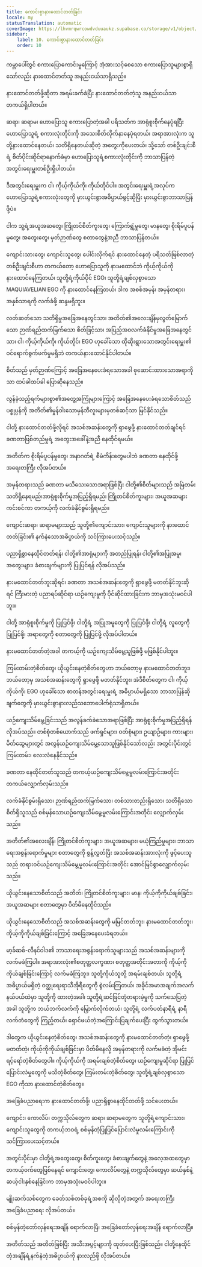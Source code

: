 ```yaml
---
title: ကောင်းစွာနားထောင်တတ်ခြင်း
locale: my
statusTranslation: automatic
coverImage: https://lhvmrqwrcowdvduuaukz.supabase.co/storage/v1/object/public/strapi-uploads/small_cover-educacion-fundamental.webp-2d51a7828a2b1309555be27f7e2a61a0.webp
sidebar:
    label: 10. ကောင်းစွာနားထောင်တတ်ခြင်း
    order: 10
---
```

ကမ္ဘာပေါ်တွင် စကားပြောကောင်းမှုကြောင့် အံ့အားသင့်စေသော စကားပြောသူများစွာရှိသော်လည်း နားထောင်တတ်သူ အနည်းငယ်သာရှိသည်။

နားထောင်တတ်ဖို့ဆိုတာ အရမ်းခက်ခဲပြီး နားထောင်တတ်တဲ့သူ အနည်းငယ်သာ တကယ်ရှိပါတယ်။

ဆရာ၊ ဆရာမ၊ ဟောပြောသူ စကားပြောတဲ့အခါ ပရိသတ်က အာရုံစူးစိုက်နေပုံရပြီး ဟောပြောသူရဲ့ စကားလုံးတိုင်းကို အသေးစိတ်လိုက်နာနေပုံရတယ်၊ အရာအားလုံးက သူတို့နားထောင်နေတယ်၊ ​​သတိရှိနေတယ်ဆိုတဲ့ အတွေးကိုပေးတယ်၊ ​​သို့သော် တစ်ဦးချင်းစီရဲ့ စိတ်ပိုင်းဆိုင်ရာနောက်ခံမှာ ဟောပြောသူရဲ့စကားလုံးတိုင်းကို ဘာသာပြန်တဲ့ အတွင်းရေးမှူးတစ်ဦးရှိပါတယ်။

ဒီအတွင်းရေးမှူးက ငါ၊ ကိုယ့်ကိုယ်ကို၊ ကိုယ်တိုင်ပါ။ အတွင်းရေးမှူးရဲ့အလုပ်က ဟောပြောသူရဲ့စကားလုံးတွေကို မှားယွင်းစွာအဓိပ္ပာယ်ဖွင့်ဆိုပြီး မှားယွင်းစွာဘာသာပြန်ဖို့ပဲ။

ငါက သူ့ရဲ့အယူအဆတွေ၊ ကြိုတင်စိတ်ကူးတွေ၊ ကြောက်ရွံ့မှုတွေ၊ မာနတွေ၊ စိုးရိမ်ပူပန်မှုတွေ၊ အတွေးတွေ၊ မှတ်ဉာဏ်တွေ စတာတွေနဲ့အညီ ဘာသာပြန်တယ်။

ကျောင်းသားတွေ၊ ကျောင်းသူတွေ၊ ပေါင်းလိုက်ရင် နားထောင်နေတဲ့ ပရိသတ်ဖြစ်လာတဲ့ တစ်ဦးချင်းစီဟာ တကယ်တော့ ဟောပြောသူကို နားမထောင်ဘဲ ကိုယ့်ကိုယ်ကို နားထောင်နေကြတယ်၊ သူတို့ရဲ့ကိုယ်ပိုင် EGO၊ သူတို့ရဲ့ချစ်လှစွာသော MAQUIAVELIAN EGO ကို နားထောင်နေကြတယ်၊ ဒါက အစစ်အမှန်၊ အမှန်တရား၊ အနှစ်သာရကို လက်ခံဖို့ ဆန္ဒမရှိဘူး။

လတ်ဆတ်သော သတိရှိမှုအခြေအနေတွင်သာ၊ အတိတ်၏အလေးချိန်မှလွတ်မြောက်သော ဉာဏ်ရည်ထက်မြက်သော စိတ်ဖြင့်သာ၊ ​​အပြည့်အဝလက်ခံနိုင်မှုအခြေအနေတွင်သာ၊ ငါ၊ ကိုယ့်ကိုယ်ကို၊ ကိုယ်တိုင်၊ EGO ဟုခေါ်သော ထိုဆိုးရွားသောအတွင်းရေးမှူး၏ ဝင်ရောက်စွက်ဖက်မှုမရှိဘဲ တကယ်နားထောင်နိုင်ပါတယ်။

စိတ်သည် မှတ်ဉာဏ်ကြောင့် အခြေအနေပေးခံရသောအခါ စုဆောင်းထားသောအရာကိုသာ ထပ်ခါထပ်ခါ ပြောဆိုနေသည်။

လွန်ခဲ့သည့်ရက်များစွာ၏အတွေ့အကြုံများကြောင့် အခြေအနေပေးခံရသောစိတ်သည် ပစ္စုပ္ပန်ကို အတိတ်၏မှုန်ဝါးသောမှန်ဘီလူးများမှတစ်ဆင့်သာ မြင်နိုင်သည်။

ငါတို့ နားထောင်တတ်ဖို့လိုရင် အသစ်အဆန်းတွေကို ရှာဖွေဖို့ နားထောင်တတ်ချင်ရင် ခဏတာဖြစ်တည်မှုရဲ့ အတွေးအခေါ်နဲ့အညီ နေထိုင်ရမယ်။

အတိတ်က စိုးရိမ်ပူပန်မှုတွေ၊ အနာဂတ်ရဲ့ စီမံကိန်းတွေမပါဘဲ ခဏတာ နေထိုင်ဖို့ အရေးတကြီး လိုအပ်တယ်။

အမှန်တရားသည် ခဏတာ မသိသေးသောအရာဖြစ်ပြီး ငါတို့၏စိတ်များသည် အမြဲတမ်း သတိရှိနေရမည်၊ ​​အာရုံစူးစိုက်မှုအပြည့်ရှိရမည်၊ ကြိုတင်စိတ်ကူးများ၊ အယူအဆများကင်းစင်ကာ တကယ့်ကို လက်ခံနိုင်စွမ်းရှိရမည်။

ကျောင်းဆရာ၊ ဆရာမများသည် သူတို့၏ကျောင်းသား၊ ကျောင်းသူများကို နားထောင်တတ်ခြင်း၏ နက်နဲသောအဓိပ္ပာယ်ကို သင်ကြားပေးသင့်သည်။

ပညာရှိစွာနေထိုင်တတ်ရန်၊ ငါတို့၏အာရုံများကို အတည်ပြုရန်၊ ငါတို့၏အပြုအမူ၊ အတွေးများ၊ ခံစားချက်များကို ပြုပြင်ရန် လိုအပ်သည်။

နားမထောင်တတ်ဘူးဆိုရင်၊ ခဏတာ အသစ်အဆန်းတွေကို ရှာဖွေဖို့ မတတ်နိုင်ဘူးဆိုရင် ကြီးမားတဲ့ ပညာရပ်ဆိုင်ရာ ယဉ်ကျေးမှုကို ပိုင်ဆိုင်ထားခြင်းက ဘာမှအသုံးမဝင်ပါဘူး။

ငါတို့ အာရုံစူးစိုက်မှုကို ပြုပြင်ဖို့၊ ငါတို့ရဲ့ အပြုအမူတွေကို ပြုပြင်ဖို့၊ ငါတို့ရဲ့ လူတွေကို ပြုပြင်ဖို့၊ အရာတွေကို စတာတွေကို ပြုပြင်ဖို့ လိုအပ်ပါတယ်။

နားမထောင်တတ်တဲ့အခါ တကယ့်ကို ယဉ်ကျေးသိမ်မွေ့သူဖြစ်ဖို့ မဖြစ်နိုင်ပါဘူး။

ကြမ်းတမ်းတဲ့စိတ်တွေ၊ ယိုယွင်းနေတဲ့စိတ်တွေဟာ ဘယ်တော့မှ နားမထောင်တတ်ဘူး၊ ဘယ်တော့မှ အသစ်အဆန်းတွေကို ရှာဖွေဖို့ မတတ်နိုင်ဘူး၊ အဲဒီစိတ်တွေက ငါ၊ ကိုယ့်ကိုယ်ကို၊ EGO ဟုခေါ်သော စာတန်အတွင်းရေးမှူးရဲ့ အဓိပ္ပာယ်မရှိသော ဘာသာပြန်ဆိုချက်တွေကို မှားယွင်းစွာနားလည်သဘောပေါက်ရုံသာရှိတယ်။

ယဉ်ကျေးသိမ်မွေ့ခြင်းသည် အလွန်ခက်ခဲသောအရာဖြစ်ပြီး အာရုံစူးစိုက်မှုအပြည့်ရှိရန် လိုအပ်သည်။ တစ်စုံတစ်ယောက်သည် ဖက်ရှင်များ၊ ဝတ်စုံများ၊ ဥယျာဉ်များ၊ ကားများ၊ မိတ်ဆွေများတွင် အလွန်ယဉ်ကျေးသိမ်မွေ့သောသူဖြစ်နိုင်သော်လည်း အတွင်းပိုင်းတွင် ကြမ်းတမ်း၊ လေးလံနေနိုင်သည်။

ခဏတာ နေထိုင်တတ်သူသည် တကယ့်ယဉ်ကျေးသိမ်မွေ့မှုလမ်းကြောင်းအတိုင်း တကယ်လျှောက်လှမ်းသည်။

လက်ခံနိုင်စွမ်းရှိသော၊ ဉာဏ်ရည်ထက်မြက်သော၊ တစ်သားတည်းရှိသော၊ သတိရှိသောစိတ်ရှိသူသည် စစ်မှန်သောယဉ်ကျေးသိမ်မွေ့မှုလမ်းကြောင်းအတိုင်း လျှောက်လှမ်းသည်။

အတိတ်၏အလေးချိန်၊ ကြိုတင်စိတ်ကူးများ၊ အယူအဆများ၊ မယုံကြည်မှုများ၊ ဘာသာရေးအစွန်းရောက်မှုများ စတာတွေကို စွန့်လွှတ်ပြီး အသစ်အဆန်းအားလုံးကို ဖွင့်ပေးသူသည် တရားဝင်ယဉ်ကျေးသိမ်မွေ့မှုလမ်းကြောင်းအတိုင်း အောင်မြင်စွာလျှောက်လှမ်းသည်။

ယိုယွင်းနေသောစိတ်သည် အတိတ်၊ ကြိုတင်စိတ်ကူးများ၊ မာန၊ ကိုယ့်ကိုကိုယ်ချစ်ခြင်း၊ အယူအဆများ စတာတွေမှာ ပိတ်မိနေထိုင်သည်။

ယိုယွင်းနေသောစိတ်သည် အသစ်အဆန်းတွေကို မမြင်တတ်ဘူး၊ နားမထောင်တတ်ဘူး၊ ကိုယ့်ကိုကိုယ်ချစ်ခြင်းကြောင့် အခြေအနေပေးခံရတယ်။

မာ့ခ်ဆစ်-လီနင်ဝါဒ၏ ဘာသာရေးအစွန်းရောက်သူများသည် အသစ်အဆန်းများကို လက်မခံကြပါ။ အရာအားလုံး၏စတုတ္ထလက္ခဏာ၊ စတုတ္ထအတိုင်းအတာကို ကိုယ့်ကိုကိုယ်ချစ်ခြင်းကြောင့် လက်မခံကြဘူး၊ သူတို့ကိုယ်သူတို့ အရမ်းချစ်တယ်၊ သူတို့ရဲ့အဓိပ္ပာယ်မရှိတဲ့ ဝတ္ထုရေးရာသီအိုရီတွေကို စွဲလမ်းကြတယ်၊ အခိုင်အမာအချက်အလက်နယ်ပယ်ထဲမှာ သူတို့ကို ထားတဲ့အခါ၊ သူတို့ရဲ့ဆင်ခြင်တုံတရားမဲ့မှုကို သက်သေပြတဲ့အခါ သူတို့က ဘယ်ဘက်လက်ကို မြှောက်လိုက်တယ်၊ သူတို့ရဲ့ လက်ပတ်နာရီရဲ့ နာရီလက်တံတွေကို ကြည့်တယ်၊ ရှောင်ဖယ်တဲ့အကြောင်းပြချက်ပေးပြီး ထွက်သွားတယ်။

ဒါတွေက ယိုယွင်းနေတဲ့စိတ်တွေ၊ အသစ်အဆန်းတွေကို နားမထောင်တတ်တဲ့၊ ရှာဖွေဖို့ မတတ်တဲ့၊ ကိုယ့်ကိုကိုယ်ချစ်ခြင်းမှာ ပိတ်မိနေလို့ အမှန်တရားကို လက်မခံတဲ့ အိုမင်းရင့်ရော်တဲ့စိတ်တွေပါ။ ကိုယ့်ကိုယ်ကို အရမ်းချစ်တဲ့စိတ်တွေ၊ ယဉ်ကျေးမှုဆိုင်ရာ ပြုပြင်ပြောင်းလဲမှုတွေကို မသိတဲ့စိတ်တွေ၊ ကြမ်းတမ်းတဲ့စိတ်တွေ၊ သူတို့ရဲ့ချစ်လှစွာသော EGO ကိုသာ နားထောင်တဲ့စိတ်တွေ။

အခြေခံပညာရေးက နားထောင်တတ်ဖို့၊ ပညာရှိစွာနေထိုင်တတ်ဖို့ သင်ပေးတယ်။

ကျောင်း၊ ကောလိပ်၊ တက္ကသိုလ်တွေက ဆရာ၊ ဆရာမတွေက သူတို့ရဲ့ကျောင်းသား၊ ကျောင်းသူတွေကို တကယ့်ဘဝရဲ့ စစ်မှန်တဲ့ပြုပြင်ပြောင်းလဲမှုလမ်းကြောင်းကို သင်ကြားပေးသင့်တယ်။

အတွင်းပိုင်းမှာ ငါတို့ရဲ့အတွေးတွေ၊ စိတ်ကူးတွေ၊ ခံစားချက်တွေနဲ့ အလေ့အထတွေမှာ တကယ့်ဝက်တွေဖြစ်နေရင် ကျောင်းတွေ၊ ကောလိပ်တွေနဲ့ တက္ကသိုလ်တွေမှာ ဆယ်နှစ်နဲ့ ဆယ့်ငါးနှစ်နေခြင်းက ဘာမှအသုံးမဝင်ပါဘူး။

မျိုးဆက်သစ်တွေက ခေတ်သစ်တစ်ခုရဲ့အစကို ဆိုလိုတဲ့အတွက် အရေးတကြီး အခြေခံပညာရေး လိုအပ်တယ်။

စစ်မှန်တဲ့တော်လှန်ရေးအချိန် ရောက်လာပြီ၊ အခြေခံတော်လှန်ရေးအချိန် ရောက်လာပြီ။

အတိတ်သည် အတိတ်ဖြစ်ပြီး အသီးအပွင့်များကို ထုတ်ပေးပြီးဖြစ်သည်။ ငါတို့နေထိုင်တဲ့အချိန်ရဲ့နက်နဲတဲ့အဓိပ္ပာယ်ကို နားလည်ဖို့ လိုအပ်တယ်။

